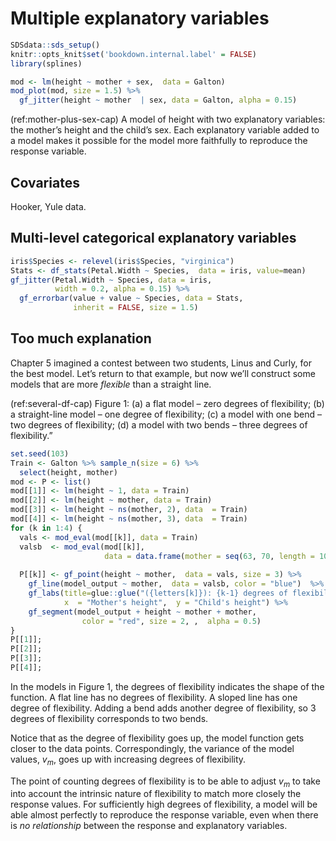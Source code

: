 # Multiple explanatory variables

```r
SDSdata::sds_setup()
knitr::opts_knit$set('bookdown.internal.label' = FALSE)
library(splines)
```






```r
mod <- lm(height ~ mother + sex,  data = Galton)
mod_plot(mod, size = 1.5) %>%
  gf_jitter(height ~ mother  | sex, data = Galton, alpha = 0.15) 
```

(ref:mother-plus-sex-cap) A model of height with two explanatory variables: the mother's height and the child's sex. Each  explanatory variable added to a model makes it possible  for  the model more faithfully  to reproduce the response variable.

## Covariates

Hooker,  Yule data.


## Multi-level categorical explanatory variables


```r
iris$Species <- relevel(iris$Species, "virginica")
Stats <- df_stats(Petal.Width ~ Species,  data = iris, value=mean)
gf_jitter(Petal.Width ~ Species, data = iris, 
          width = 0.2, alpha = 0.15) %>%
  gf_errorbar(value + value ~ Species, data = Stats,  
              inherit = FALSE, size = 1.5)
```

## Too much explanation

Chapter 5 imagined a contest between two students, Linus and Curly, for the best model. Let's return to that example, but now we'll construct some models that are more  *flexible* than a straight line.

(ref:several-df-cap) Figure 1: (a) a flat model -- zero  degrees of flexibility; (b) a straight-line model -- one degree of flexibility;  (c)
a  model with one bend -- two degrees of flexibility; (d) a model with two bends -- three degrees of flexibility."

```r
set.seed(103)
Train <- Galton %>% sample_n(size = 6) %>% 
  select(height, mother)
mod <- P <- list()
mod[[1]] <- lm(height ~ 1, data = Train)
mod[[2]] <- lm(height ~ mother, data = Train)
mod[[3]] <- lm(height ~ ns(mother, 2), data  = Train)
mod[[4]] <- lm(height ~ ns(mother, 3), data  = Train)
for (k in 1:4) {
  vals <- mod_eval(mod[[k]], data = Train)
  valsb  <- mod_eval(mod[[k]], 
                     data = data.frame(mother = seq(63, 70, length = 100)))
  
  P[[k]] <- gf_point(height ~ mother,  data = vals, size = 3) %>%
    gf_line(model_output ~ mother,  data = valsb, color = "blue")  %>%
    gf_labs(title=glue::glue("({letters[k]}): {k-1} degrees of flexibility. v_m = {round(var(vals$model_output),1`)}"), 
            x  = "Mother's height",  y = "Child's height") %>%
    gf_segment(model_output + height ~ mother + mother, 
                color = "red", size = 2, ,  alpha = 0.5) 
}
P[[1]]; 
P[[2]]; 
P[[3]]; 
P[[4]]; 
```

In the models in Figure 1, the degrees of flexibility indicates the shape of  the  function. A flat line  has no degrees of flexibility. A sloped line has one degree  of flexibility. Adding a bend adds another degree of flexibility, so 3 degrees of flexibility corresponds to two bends.

Notice that as the degree  of flexibility goes up, the model function gets closer to  the data points. Correspondingly, the variance of the model values, $v_m$, goes up with increasing degrees of flexibility.

The point of counting degrees of flexibility is to be able to adjust $v_m$ to take into account the intrinsic nature of flexibility to  match more closely the response values. For sufficiently high degrees of flexibility, a model will be able almost perfectly to reproduce the response variable, even when there is *no relationship*  between the response and explanatory variables.




